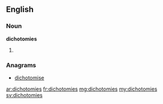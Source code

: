 ==English==

===Noun===
'''dichotomies'''

# {{plural of|dichotomy}}

===Anagrams===
* [[dichotomise#English|dichotomise]]

[[ar:dichotomies]]
[[fr:dichotomies]]
[[mg:dichotomies]]
[[my:dichotomies]]
[[sv:dichotomies]]